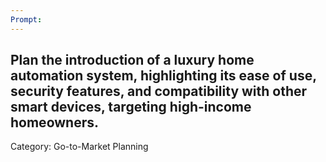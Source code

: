 ```yaml
---
Prompt:
---
```

Plan the introduction of a luxury home automation system, highlighting its ease of use, security features, and compatibility with other smart devices, targeting high-income homeowners.
---
Category: Go-to-Market Planning
